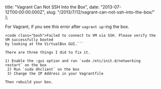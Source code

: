   title: "Vagrant Can Not SSH Into the Box",
  date: "2013-07-12T00:00:00.000Z",
  slug: "/2013/7/12/vagrant-can-not-ssh-into-the-box/"
};

For Vagrant, if you see this error after `vagrant up`-ing
the box.

````
<code class="bash">Failed to connect to VM via SSH. Please verify the VM successfully booted
by looking at the VirtualBox GUI.```

There are three things I did to fix it.

1) Enable the :gui option and run `sudo /etc/init.d/networking restart` on the box
 2) Run `sudo dhclient` on the box
 3) Change the IP Address in your Vagrantfile

Then rebuild your box.
````
